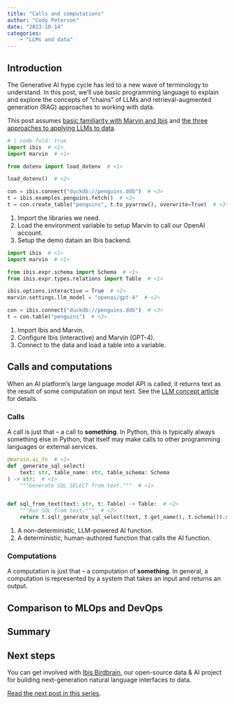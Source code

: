 ```yaml
---
title: "Calls and computations"
author: "Cody Peterson"
date: "2023-10-14"
categories:
    - "LLMs and data"
---
```


## Introduction

The Generative AI hype cycle has led to a new wave of terminology to understand. In this post, we'll use basic programming language to explain and explore 
the concepts of "chains" of LLMs and retrieval-augmented generation (RAG) approaches to working with data.

This post assumes [basic familiarity with Marvin and Ibis](../llms-and-data-pt0) and [the three approaches to applying LLMs to data](../llms-and-data-pt1).

```python
# | code-fold: true
import ibis  # <1>
import marvin  # <1>

from dotenv import load_dotenv  # <1>

load_dotenv()  # <2>

con = ibis.connect("duckdb://penguins.ddb")  # <3>
t = ibis.examples.penguins.fetch()  # <3>
t = con.create_table("penguins", t.to_pyarrow(), overwrite=True)  # <3>
```

1. Import the libraries we need.
2. Load the environment variable to setup Marvin to call our OpenAI account.
3. Setup the demo datain an Ibis backend.


```python
import ibis  # <1>
import marvin  # <1>

from ibis.expr.schema import Schema  # <1>
from ibis.expr.types.relations import Table  # <1>

ibis.options.interactive = True  # <2>
marvin.settings.llm_model = "openai/gpt-4"  # <2>

con = ibis.connect("duckdb://penguins.ddb")  # <3>
t = con.table("penguins")  # <3>
```

1. Import Ibis and Marvin.
2. Configure Ibis (interactive) and Marvin (GPT-4).
3. Connect to the data and load a table into a variable.

## Calls and computations

When an AI platform's large language model API is called, it returns text as the result of some computation on input text. See the [LLM concept article](/concepts/llms.qmd) for details.

### Calls

A call is just that -- a call to **something**. In Python, this is typically always something else in Python, that itself may make calls to other programming languages or external services.

```python
@marvin.ai_fn  # <1>
def _generate_sql_select(
    text: str, table_name: str, table_schema: Schema
) -> str:  # <1>
    """Generate SQL SELECT from text."""  # <1>


def sql_from_text(text: str, t: Table) -> Table:  # <2>
    """Run SQL from text."""  # <2>
    return t.sql(_generate_sql_select(text, t.get_name(), t.schema()).strip(";"))  # <2>
```

1. A non-deterministic, LLM-powered AI function.
2. A deterministic, human-authored function that calls the AI function.



### Computations

A computation is just that -- a computation of **something**. In general, a computation is represented by a system that takes an input and returns an output.

## Comparison to MLOps and DevOps

## Summary

## Next steps

You can get involved with [Ibis
Birdbrain](https://github.com/ibis-project/ibis-birdbrain), our open-source data
& AI project for building next-generation natural language interfaces to data.

[Read the next post in this series](../llms-and-data-pt3).
